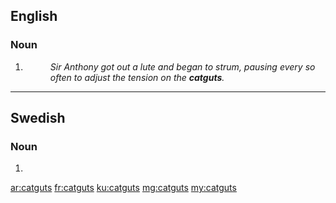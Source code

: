 ==English==

===Noun===
{{head|en|plural}}

# {{plural of|catgut|lang=en|nocat=1}}
#: ''Sir Anthony got out a lute and began to strum, pausing every so often to adjust the tension on the '''catguts'''.''

----

==Swedish==

===Noun===
{{head|sv|noun form}}

# {{sv-noun-form-indef-gen|catgut}}

[[ar:catguts]]
[[fr:catguts]]
[[ku:catguts]]
[[mg:catguts]]
[[my:catguts]]